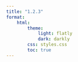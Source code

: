 ```yaml
---
title: "1.2.3"
format:
    html:
        theme:
            light: flatly
            dark: darkly
        css: styles.css
        toc: true
---
```

